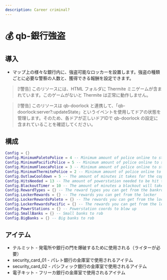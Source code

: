 ```yaml
---
description: Career criminal?
---
```


# 💰 qb-銀行強盗

## 導入

* マップ上の様々な銀行内に、強盗可能なロッカーを設置します。強盗の種類ごとに必要な警察の人数と、獲得できる報酬を設定できます。

> \[!警告]
> このリソースには、HTML フォルダに Thermite ミニゲームが含まれています。このゲームがないと Thermite は正常に動作しません。

> \[!警告]
> このリソースは qb-doorlock と連携して、「qb-doorlock:server?:updateState」というイベントを使用してドアの状態を管理します。そのため、各ドアが正しいドアIDで qb-doorlock の設定に含まれていることを確認してください。

## 構成

```lua
Config = {}
Config.MinimumPaletoPolice = 4 -- Minimum amount of police online to start the robbery
Config.MinimumPacificPolice = 5 -- Minimum amount of police online to start the robbery
Config.MinimumFleecaPolice = 3 -- Minimum amount of police online to start the robbery
Config.MinimumThermitePolice = 2 -- Minimum amount of police online to use thermite
Config.OutlawCooldown = 5 -- The amount of minutes it takes for the cops to be able to be called again after they were called
Config.HitsNeeded = 13 -- The amount of powerstation needed to be hit to cause a blackout
Config.BlackoutTimer = 10 -- The amount of minutes a blackout will take until all power comes back
Config.RewardTypes = {} -- The reward types you can get from the bankrobbery
Config.LockerRewards = {} -- The rewards you can get from the locker
Config.LockerRewardsPaleto = {} -- The rewards you can get from the locker in paleto
Config.LockerRewardsPacific = {} -- The rewards you can get from the locker in pacific
Config.PowerStations = {} -- Powerstation coords to blow up
Config.SmallBanks = {} -- Small banks to rob
Config.BigBanks = {} -- Big banks to rob
```

## アイテム

* テルミット - 発電所や銀行の門を爆破するために使用される（ライターが必要）
* security\_card\_01 - パレト銀行の金庫室で使用されるアイテム
* security\_card\_02 - パシフィック銀行の金庫室で使用されるアイテム
* 電子キット - フリーカ銀行の金庫室で使用されるアイテム
